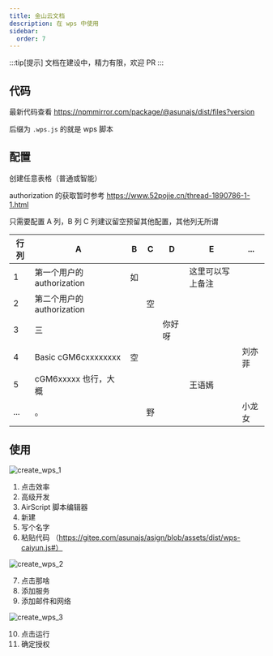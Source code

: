 ```yaml
---
title: 金山云文档
description: 在 wps 中使用
sidebar:
  order: 7
---
```


:::tip[提示]
文档在建设中，精力有限，欢迎 PR
:::

## 代码

最新代码查看 https://npmmirror.com/package/@asunajs/dist/files?version

后缀为 `.wps.js` 的就是 wps 脚本

## 配置

创建任意表格（普通或智能）

authorization 的获取暂时参考 https://www.52pojie.cn/thread-1890786-1-1.html

只需要配置 A 列，B 列 C 列建议留空预留其他配置，其他列无所谓

| 行列 | A                          | B   | C   | D      | E                | ...    |
| ---- | -------------------------- | --- | --- | ------ | ---------------- | ------ |
| 1    | 第一个用户的 authorization | 如  |     |        | 这里可以写上备注 |        |
| 2    | 第二个用户的 authorization |     | 空  |        |                  |        |
| 3    | 三                         |     |     | 你好呀 |                  |        |
| 4    | Basic cGM6cxxxxxxxx        | 空  |     |        |                  | 刘亦菲 |
| 5    | cGM6xxxxx 也行，大概       |     |     |        | 王语嫣           |        |
| ...  | 。                         |     | 野  |        |                  | 小龙女 |

## 使用

![create_wps_1](@assets/images/create_wps_1.png)

1. 点击效率
2. 高级开发
3. AirScript 脚本编辑器
4. 新建
5. 写个名字
6. 粘贴代码 （https://gitee.com/asunajs/asign/blob/assets/dist/wps-caiyun.js#）

![create_wps_2](@assets/images/create_wps_2.png)

7. 点击那啥
8. 添加服务
9. 添加邮件和网络

![create_wps_3](@assets/images/create_wps_3.png)

10. 点击运行
11. 确定授权
